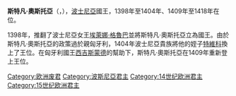 {{Multiple issues|
{{Expand language|1=en|time=2020-11-26T05:23:28+00:00}}
{{Unreferenced|time=2020-11-26T05:23:28+00:00}}
}}
{{Infobox royalty
| name         = 斯特凡·奧斯托亞
| succession   = 波士尼亞國王
| reign        = 1398年 — 1404年
| reign-type   = 第一次在位
| predecessor  = [[埃萊娜·格魯巴|埃萊娜·格魯巴]]
| successor    = [[特維科二世|特維科二世]]
| reign1       = 1409年 — 1418年
| reign-type1  = 第二次在位
| predecessor1 = 特維科二世
| successor1   = [[斯特凡·奧斯托伊奇|斯特凡·奧斯托伊奇]]
| death_date   = 1418年9月
| house        = [[科特羅馬尼奇王朝|科特羅馬尼奇王朝]]
| father       = [[弗拉迪斯拉夫·科特羅馬尼奇|弗拉迪斯拉夫·科特羅馬尼奇]]
| religion     = [[波士尼亞教會|波士尼亞教會]]
}}
'''斯特凡·奧斯托亞'''（{{lang-sr|Стефан Остоја}}，{{bd|？年||1418年|9月}}），[[波士尼亞王國|波士尼亞]]國王，1398年至1404年、1409年至1418年在位。

1398年，{{le|赫沃耶·弗科齊·赫瓦蒂尼奇|Hrvoje Vukčić Hrvatinić}}推翻了波士尼亞女王[[埃萊娜·格魯巴|埃萊娜·格魯巴]]並將斯特凡·奧斯托亞立為國王。由於斯特凡·奧斯托亞的政策過於親匈牙利，1404年波士尼亞貴族將他的姪子[[特維科二世|特維科]]換上了王位。在匈牙利國王[[西吉斯蒙德_(神聖羅馬帝國)|西吉斯蒙德]]的幫助下，斯特凡·奧斯托亞在1409年重新登上王位。

[[Category:欧洲废君|Category:欧洲废君]]
[[Category:波斯尼亞君主|Category:波斯尼亞君主]]
[[Category:14世纪欧洲君主|Category:14世纪欧洲君主]]
[[Category:15世纪欧洲君主|Category:15世纪欧洲君主]]